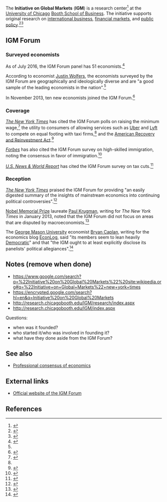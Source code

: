 The '''Initiative on Global Markets''' ('''IGM''') is a research center<ref>{{cite web |url=http://www.kristaseidl.com/university-of-chicago-booth-school-of-business/ |title=Initiative on Global Markets Annual Report |publisher=Krista Seidl Design, Co. |accessdate=July 9, 2016}}</ref> at the [[University of Chicago]] [[Booth School of Business]]. The initiative supports original research on [[international business]], [[financial market]]s, and [[public policy]].<ref>{{cite web |url=http://www.uchicago.edu/research/center/initiative_on_global_markets/ |title=Initiative on Global Markets |publisher=The University of Chicago |accessdate=July 8, 2016}}</ref><ref>{{cite web |url=https://www.povertyactionlab.org/partners/university-chicago-booth-school-business-initiative-global-markets |title=University of Chicago Booth School of Business Initiative on Global Markets |publisher=[[Abdul Latif Jameel Poverty Action Lab]] |accessdate=July 8, 2016}}</ref>

==IGM Forum==

===Surveyed economists===

As of July 2016, the IGM Forum panel has 51 economists.<ref>{{cite web |url=http://www.igmchicago.org/igm-economic-experts-panel/participants |title=Participants |publisher=IGM Forum |accessdate=July 9, 2016}}</ref>

According to economist [[Justin Wolfers]], the economists surveyed by the IGM Forum are geographically and ideologically diverse and are "a good sample of the leading economists in the nation".<ref name=nyt_stimulus />

In November 2013, ten new economists joined the IGM Forum.<ref>{{cite web |url=http://www.igmchicago.org/uncategorized/10-new-economic-experts-join-the-igm-panel |title=10 New Economic Experts join the IGM Panel |publisher=IGM Forum |accessdate=July 8, 2016 |date=November 6, 2013}}</ref>

===Coverage===

''[[The New York Times]]'' has cited the IGM Forum polls on raising the minimum wage,<ref>{{cite web |url=http://economix.blogs.nytimes.com/2013/03/04/what-economists-think-about-raising-the-minimum-wage/ |author=Catherine Rampell |date=March 4, 2013 |title=What Economists Think About Raising the Minimum Wage |publisher=''[[The New York Times]]'' |accessdate=July 9, 2016}}</ref> the utility to consumers of allowing services such as [[Uber (company)|Uber]] and [[Lyft]] to compete on equal footing with taxi firms,<ref name=nyt_uber /> and the [[American Recovery and Reinvestment Act]].<ref name=nyt_stimulus>{{cite web |url=http://www.nytimes.com/2014/07/30/upshot/what-debate-economists-agree-the-stimulus-lifted-the-economy.html |author=Justin Wolfers |date=July 29, 2014 |title=What Debate? Economists Agree the Stimulus Lifted the Economy |publisher=''[[The New York Times]]'' |accessdate=July 9, 2016}}</ref>

''[[Forbes]]'' has also cited the IGM Forum survey on high-skilled immigration, noting the consensus in favor of immigration.<ref>{{cite web |url=http://www.forbes.com/sites/modeledbehavior/2013/02/12/economists-agree-high-skilled-immigration-makes-americans-better-off/ |archiveurl=https://web.archive.org/web/20160507111456/http://www.forbes.com/sites/modeledbehavior/2013/02/12/economists-agree-high-skilled-immigration-makes-americans-better-off/ |archivedate=May 7, 2016 |author=Adam Ozimek |date=February 12, 2013 |title=Economists Agree: High-Skilled Immigration Makes Americans Better Off |publisher=Forbes |accessdate=July 8, 2016}}</ref>

''[[U.S. News & World Report]]'' has cited the IGM Forum survey on tax cuts.<ref>{{cite web |url=http://www.usnews.com/opinion/blogs/economic-intelligence/2012/06/29/economists-agree-tax-cuts-cost-revenue--- |author=Chad Stone |date=June 29, 2012 |title=Economists Agree: Tax Cuts Cost Revenue |publisher=''[[U.S. News & World Report]]'' |accessdate=July 10, 2016}}</ref>

===Reception===

''[[The New York Times]]'' praised the IGM Forum for providing "an easily digested summary of the insights of mainstream economics into continuing political controversies".<ref name=nyt_uber>{{cite web |url=http://www.nytimes.com/2014/10/01/upshot/uber-improves-life-economists-agree.html |author=Justin Wolfers |date=September 30, 2014 |title=Uber Improves Life, Economists Agree |publisher=''[[The New York Times]]'' |accessdate=July 8, 2016}}</ref>

[[Nobel Memorial Prize in Economic Sciences|Nobel Memorial Prize]] laureate [[Paul Krugman]], writing for ''The New York Times'' in January 2013, noted that the IGM Forum did not focus on areas that are disputed by macroeconomists.<ref>{{cite web |url=http://krugman.blogs.nytimes.com/2013/01/05/ideology-and-economics/ |date=January 5, 2013 |title=Ideology and Economics |publisher=''[[The New York Times]]'' |accessdate=July 10, 2016 |author=Paul Krugman}}</ref>

The [[George Mason University]] economist [[Bryan Caplan]], writing for the economics blog [[EconLog]], said "its members seem to lean heavily [[Democratic Party (United States)|Democratic]]" and that "the IGM ought to at least explicitly disclose its panelists' political allegiances".<ref>{{cite web |url=http://econlog.econlib.org/archives/2012/07/igm_and_economi.html |author=Bryan Caplan |date=July 27, 2012 |title=IGM, Economic Consensus, and Partisan Bias |publisher=EconLog |accessdate=July 8, 2016}}</ref>

==Notes (remove when done)==

* https://www.google.com/search?q=%22Initiative%20on%20Global%20Markets%22%20site:wikipedia.org#q=%22Initiative+on+Global+Markets%22+new+york+times
* https://encrypted.google.com/search?hl=en&q=Initiative%20on%20Global%20Markets
* http://research.chicagobooth.edu/IGM/research/index.aspx
* http://research.chicagobooth.edu/IGM/index.aspx

Questions:

* when was it founded?
* who started it/who was involved in founding it?
* what have they done aside from the IGM Forum?

==See also==

* [[Professional consensus of economics]]

==External links==

* [http://www.igmchicago.org/ Official website of the IGM Forum]

==References==

{{reflist|30em}}

